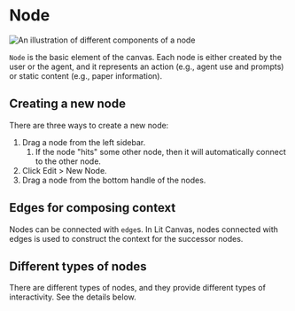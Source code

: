 # Node 

![An illustration of different components of a node](./node.png)

`Node` is the basic element of the canvas. Each node is either created by the user or the agent, and it represents an action (e.g., agent use and prompts) or static content (e.g., paper information). 

## Creating a new node 

There are three ways to create a new node: 

1. Drag a node from the left sidebar.
    1. If the node "hits" some other node, then it will automatically connect to the other node.
2. Click Edit > New Node.
3. Drag a node from the bottom handle of the nodes.


## Edges for composing context 

Nodes can be connected with `edge`s. In Lit Canvas, nodes connected with edges is used to construct the context for the successor nodes. 



## Different types of nodes 

There are different types of nodes, and they provide different types of interactivity. See the details below. 